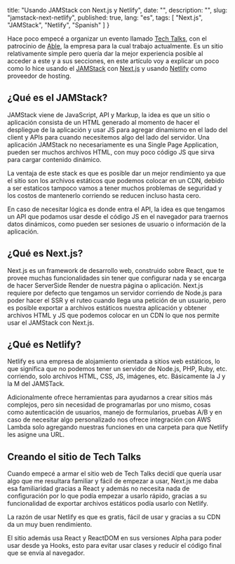 
  title: "Usando JAMStack con Next.js y Netlify",
  date: "",
  description: "",
  slug: "jamstack-next-netlify",
  published: true,
  lang: "es",
  tags: [
    "Next.js",
    "JAMStack",
    "Netlify",
    "Spanish"
  ]
}


Hace poco empecé a organizar un evento llamado [Tech Talks](https://techtalks.pe), con el patrocinio de [Able](https://able.co), la empresa para la cual trabajo actualmente. Es un sitio relativamente simple pero quería dar la mejor experiencia posible al acceder a este y a sus secciones, en este artículo voy a explicar un poco como lo hice usando el [JAMStack](https://jamstack.org) con [Next.js](https://nextjs.org) y usando [Netlify](https://netlify.com) como proveedor de hosting.

## ¿Qué es el JAMStack?

JAMStack viene de JavaScript, API y Markup, la idea es que un sitio o aplicación consista de un HTML generado al momento de hacer el despliegue de la aplicación y usar JS para agregar dinamismo en el lado del client y APIs para cuando necesitemos algo del lado del servidor. Una aplicación JAMStack no necesariamente es una Single Page Application, pueden ser muchos archivos HTML, con muy poco código JS que sirva para cargar contenido dinámico.

La ventaja de este stack es que es posible dar un mejor rendimiento ya que el sitio son los archivos estáticos que podemos colocar en un CDN, debido a ser estaticos tampoco vamos a tener muchos problemas de seguridad y los costos de mantenerlo corriendo se reducen incluso hasta cero.

En caso de necesitar lógica es donde entra el API, la idea es que tengamos un API que podamos usar desde el código JS en el navegador para traernos datos dinámicos, como pueden ser sesiones de usuario o información de la aplicación.

## ¿Qué es Next.js?

Next.js es un framework de desarrollo web, construido sobre React, que te provee muchas funcionalidades sin tener que configurar nada y se encarga de hacer ServerSide Render de nuestra página o aplicación. Next.js requiere por defecto que tengamos un servidor corriendo de Node.js para poder hacer el SSR y el ruteo cuando llega una petición de un usuario, pero es posible exportar a archivos estáticos nuestra aplicación y obtener archivos HTML y JS que podemos colocar en un CDN lo que nos permite usar el JAMStack con Next.js.

## ¿Qué es Netlify?

Netlify es una empresa de alojamiento orientada a sitios web estáticos, lo que significa que no podemos tener un servidor de Node.js, PHP, Ruby, etc. corriendo, solo archivos HTML, CSS, JS, imágenes, etc. Básicamente la J y la M del JAMSTack.

Adicionalmente ofrece herramientas para ayudarnos a crear sitios más complejos, pero sin necesidad de programarlas por uno mismo, cosas como autenticación de usuarios, manejo de formularios, pruebas A/B y en caso de necesitar algo personalizado nos ofrece integración con AWS Lambda solo agregando nuestras funciones en una carpeta para que Netlify les asigne una URL.

## Creando el sitio de Tech Talks

Cuando empecé a armar el sitio web de Tech Talks decidí que quería usar algo que me resultara familiar y fácil de empezar a usar, Next.js me daba esa familiaridad gracias a React y además no necesita nada de configuración por lo que podía empezar a usarlo rápido, gracias a su funcionalidad de exportar archivos estáticos podía usarlo con Netlify.

La razón de usar Netlify es que es gratis, fácil de usar y gracias a su CDN da un muy buen rendimiento.

El sitio además usa React y ReactDOM en sus versiones Alpha para poder usar desde ya Hooks, esto para evitar usar clases y reducir el código final que se envía al navegador.
